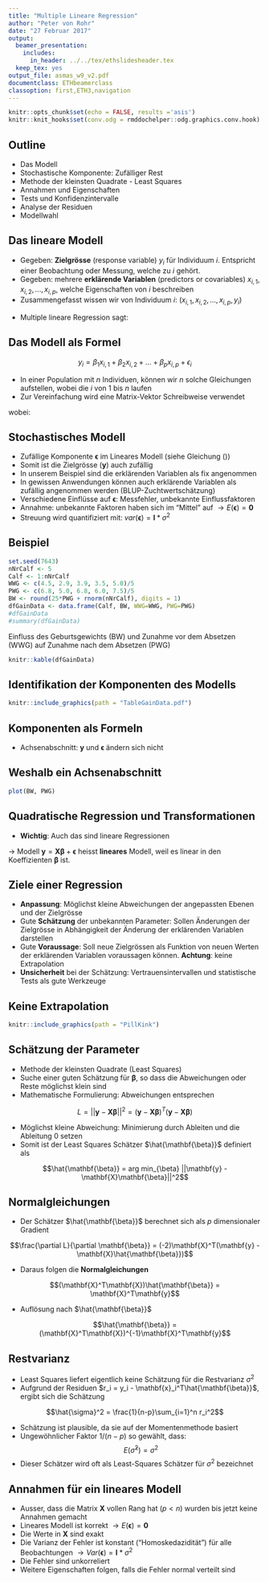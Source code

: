 ```yaml
---
title: "Multiple Lineare Regression"
author: "Peter von Rohr"
date: "27 Februar 2017"
output: 
  beamer_presentation:
    includes:
      in_header: ../../tex/ethslidesheader.tex
  keep_tex: yes 
output_file: asmas_w9_v2.pdf
documentclass: ETHbeamerclass
classoption: first,ETH3,navigation
---
```


```r
knitr::opts_chunk$set(echo = FALSE, results ='asis') 
knitr::knit_hooks$set(conv.odg = rmddochelper::odg.graphics.conv.hook)
```


## Outline

- Das Modell
- Stochastische Komponente: Zufälliger Rest
- Methode der kleinsten Quadrate - Least Squares
- Annahmen und Eigenschaften
- Tests und Konfidenzintervalle
- Analyse der Residuen
- Modellwahl


## Das lineare Modell

- Gegeben: __Zielgrösse__ (response variable) $y_i$ für Individuum $i$. Entspricht einer Beobachtung oder Messung, welche zu $i$ gehört.
- Gegeben: mehrere __erklärende Variablen__ (predictors or covariables) $x_{i,1}, x_{i,2}, ..., x_{i,p}$, welche Eigenschaften von $i$ beschreiben
- Zusammengefasst wissen wir von Individuum $i$: $(x_{i,1}, x_{i,2}, ..., x_{i,p}, y_i)$

\vspace{1ex}
- Multiple lineare Regression sagt: 

\begin{center}
\textbf{Zielgrösse} $=$ \textbf{lineare} Funktion der \textbf{erklärenden Variablen} $+$ \textbf{Rest}
\end{center}


## Das Modell als Formel

$$y_i = \beta_1 x_{i,1} + \beta_2 x_{i,2} + ... + \beta_p x_{i,p} + \epsilon_i$$

- In einer Population mit $n$ Individuen, können wir $n$ solche Gleichungen aufstellen, wobei die $i$ von $1$ bis $n$ laufen
- Zur Vereinfachung wird eine Matrix-Vektor Schreibweise verwendet

\begin{equation} 
\mathbf{y} = \mathbf{X}\mathbf{\beta} + \mathbf{\epsilon}
\label{eq:LinModelReg}
\end{equation}

wobei:
\begin{tabular}{p{1cm}ll}
&  $\mathbf{y}$         &  Vektor mit Beobachtungen (Länge $n$)                     \\
&  $\mathbf{\beta}$     &  Vektor mit Parametern (Länge $p$)                        \\
&  $\mathbf{X}$         &  Matrix mit erklärenden Variablen (Dimension $n\times p$) \\
&  $\mathbf{\epsilon}$  &  Vektor mit zufälligen Resten (Länge $n$)                 \\
\end{tabular}


## Stochastisches Modell

- Zufällige Komponente $\mathbf{\epsilon}$ im Lineares Modell (siehe Gleichung (\ref{eq:LinModelReg}))
- Somit ist die Zielgrösse ($\mathbf{y}$) auch zufällig
- In unserem Beispiel sind die erklärenden Variablen als fix angenommen
- In gewissen Anwendungen können auch erklärende Variablen als zufällig angenommen werden (BLUP-Zuchtwertschätzung)
- Verschiedene Einflüsse auf $\mathbf{\epsilon}$: Messfehler, unbekannte Einflussfaktoren
- Annahme: unbekannte Faktoren haben sich im "Mittel" auf $\rightarrow E(\mathbf{\epsilon}) = \mathbf{0}$
- Streuung wird quantifiziert mit: $var(\mathbf{\epsilon}) = \mathbf{I}*\sigma^2$


## Beispiel

```r
set.seed(7643)
nNrCalf <- 5
Calf <- 1:nNrCalf
WWG <- c(4.5, 2.9, 3.9, 3.5, 5.0)/5
PWG <- c(6.8, 5.0, 6.8, 6.0, 7.5)/5
BW <- round(25*PWG + rnorm(nNrCalf), digits = 1)
dfGainData <- data.frame(Calf, BW, WWG=WWG, PWG=PWG)
#dfGainData
#summary(dfGainData)
```

Einfluss des Geburtsgewichts (BW) und Zunahme vor dem Absetzen (WWG) auf Zunahme nach dem Absetzen (PWG)

```r
knitr::kable(dfGainData)
```


## Identifikation der Komponenten des Modells

```r
knitr::include_graphics(path = "TableGainData.pdf")
```


## Komponenten als Formeln

\begin{equation}
\mathbf{y} = \left[ 
  \begin{array}{c}
  1.36 \\ 1.00 \\ 1.36 \\ 1.20 \\ 1.50
  \end{array}
\right], 
\mathbf{X} = \left[ 
  \begin{array}{cc}
  35.00 & 0.90 \\ 
  25.30 & 0.58 \\ 
  34.20 & 0.78 \\ 
  31.20 & 0.70 \\ 
  38.70 & 1.00 \\ 
  \end{array}
\right],
\mathbf{\beta} = \left[ 
  \begin{array}{c}
  \beta_1 \\ \beta_2
  \end{array}
\right], 
\mathbf{\epsilon} = \left[ 
  \begin{array}{c}
  \epsilon_1 \\ \epsilon_2 \\ \epsilon_3 \\ \epsilon_4 \\ \epsilon_5
  \end{array}
\right]
\end{equation}

- Achsenabschnitt: $\mathbf{y}$ und $\mathbf{\epsilon}$ ändern sich nicht
\begin{equation}
\mathbf{X} = \left[ 
  \begin{array}{ccc}
  1 & 35.00 & 0.90 \\ 
  1 & 25.30 & 0.58 \\ 
  1 & 34.20 & 0.78 \\ 
  1 & 31.20 & 0.70 \\ 
  1 & 38.70 & 1.00 \\ 
  \end{array}
\right],
\mathbf{\beta} = \left[ 
  \begin{array}{c}
  \beta_0 \\ \beta_1 \\ \beta_2
  \end{array}
\right]
\end{equation}


## Weshalb ein Achsenabschnitt
\setkeys{Gin}{width=0.8\paperwidth,height=0.8\textheight,keepaspectratio}
```r
plot(BW, PWG)
```
\setkeys{Gin}{width=1.1\paperwidth,height=1.1\textheight,keepaspectratio}


## Quadratische Regression und Transformationen
- __Wichtig__: Auch das sind lineare Regressionen

\begin{equation}
\mathbf{X} = \left[ 
  \begin{array}{ccc}
  1 & x_1 & x_1^2 \\
  1 & x_2 & x_2^2 \\
  1 & x_3 & x_3^2 \\
  1 & x_4 & x_4^2 \\
  1 & x_5 & x_5^2 \\
  \end{array}
\right],
\mathbf{X} = \left[ 
  \begin{array}{ccc}
  1 & log(x_{12}) & sin(x_{13}) \\
  1 & log(x_{22}) & sin(x_{23}) \\
  1 & log(x_{32}) & sin(x_{33}) \\
  1 & log(x_{42}) & sin(x_{43}) \\
  1 & log(x_{52}) & sin(x_{53}) \\
  \end{array}
\right]
\end{equation}

$\rightarrow$ Modell $\mathbf{y} = \mathbf{X}\mathbf{\beta} + \mathbf{\epsilon}$ heisst __lineares__ Modell, weil es linear in den Koeffizienten $\mathbf{\beta}$ ist.


## Ziele einer Regression
- __Anpassung__: Möglichst kleine Abweichungen der angepassten Ebenen und der Zielgrösse 
- Gute __Schätzung__ der unbekannten Parameter: Sollen Änderungen der Zielgrösse in Abhängigkeit der Änderung der erklärenden Variablen darstellen
- Gute __Voraussage__: Soll neue Zielgrössen als Funktion von neuen Werten der erklärenden Variablen voraussagen können. __Achtung__: keine Extrapolation
- __Unsicherheit__ bei der Schätzung: Vertrauensintervallen und statistische Tests als gute Werkzeuge


## Keine Extrapolation
```r
knitr::include_graphics(path = "PillKink")
```


## Schätzung der Parameter

- Methode der kleinsten Quadrate (Least Squares)
- Suche einer guten Schätzung für $\mathbf{\beta}$, so dass die Abweichungen oder Reste möglichst klein sind
- Mathematische Formulierung: Abweichungen entsprechen 

$$L = ||\mathbf{y} - \mathbf{X}\mathbf{\beta}||^2 = (\mathbf{y} - \mathbf{X}\mathbf{\beta})^T(\mathbf{y} - \mathbf{X}\mathbf{\beta})$$

- Möglichst kleine Abweichung: Minimierung durch Ableiten und die Ableitung $0$ setzen
- Somit ist der Least Squares Schätzer $\hat{\mathbf{\beta}}$ definiert als

$$\hat{\mathbf{\beta}} = arg min_{\beta} ||\mathbf{y} - \mathbf{X}\mathbf{\beta}||^2$$


## Normalgleichungen
- Der Schätzer $\hat{\mathbf{\beta}}$ berechnet sich als $p$ dimensionaler Gradient

$$\frac{\partial L}{\partial \mathbf{\beta}} = (-2)\mathbf{X}^T(\mathbf{y} - \mathbf{X}\hat{\mathbf{\beta}})$$

- Daraus folgen die __Normalgleichungen__

$$(\mathbf{X}^T\mathbf{X})\hat{\mathbf{\beta}} =  \mathbf{X}^T\mathbf{y}$$

- Auflösung nach $\hat{\mathbf{\beta}}$

$$\hat{\mathbf{\beta}} =  (\mathbf{X}^T\mathbf{X})^{-1}\mathbf{X}^T\mathbf{y}$$


## Restvarianz

- Least Squares liefert eigentlich keine Schätzung für die Restvarianz $\sigma^2$
- Aufgrund der Residuen $r_i = y_i - \mathbf{x}_i^T\hat{\mathbf{\beta}}$, ergibt sich die Schätzung

$$\hat{\sigma}^2 = \frac{1}{n-p}\sum_{i=1}^n r_i^2$$

- Schätzung ist plausible, da sie auf der Momentenmethode basiert
- Ungewöhnlicher Faktor $1/(n-p)$ so gewählt, dass: $$E(\hat{\sigma}^2) = \sigma^2$$
- Dieser Schätzer wird oft als Least-Squares Schätzer für $\sigma^2$ bezeichnet


## Annahmen für ein lineares Modell

- Ausser, dass die Matrix $\mathbf{X}$ vollen Rang hat ($p < n$) wurden bis jetzt keine Annahmen gemacht
- Lineares Modell ist korrekt $\rightarrow E(\mathbf{\epsilon}) = \mathbf{0}$
- Die Werte in $\mathbf{X}$ sind exakt
- Die Varianz der Fehler ist konstant ("Homoskedazidität") für alle Beobachtungen $\rightarrow Var(\mathbf{\epsilon}) = \mathbf{I} * \sigma^2$
- Die Fehler sind unkorreliert
- Weitere Eigenschaften folgen, falls die Fehler normal verteilt sind
